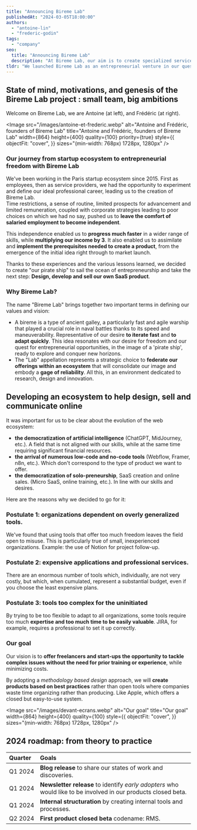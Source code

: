 ```yaml
---
title: "Announcing Bireme Lab"
publishedAt: "2024-03-05T18:00:00"
authors:
  - "antoine-lin"
  - "frederic-godin"
tags:
  - "company"
seo:
  title: "Announcing Bireme Lab"
  description: "At Bireme Lab, our aim is to create specialized services for the self-employed and small businesses."
tldr: "We launched Bireme Lab as an entrepreneurial venture in our quest for independence. Our goal is to create specialized services for indie makers and small businesses. Our roadmap for Q1 and Q2 2024 includes the launch of a blog, a newsletter, and access to our first product private beta."
---
```


## State of mind, motivations, and genesis of the Bireme Lab project : small team, big ambitions

Welcome on Bireme Lab, we are Antoine (at left), and Frédéric (at right).

<Image
  src="/images/antoine-et-frederic.webp"
  alt="Antoine and Frédéric, founders of Bireme Lab"
  title="Antoine and Frédéric, founders of Bireme Lab"
  width={864}
  height={400}
  quality={100}
  priority={true}
  style={{
    objectFit: "cover",
  }}
  sizes="(min-width: 768px) 1728px, 1280px"
/>

### Our journey from startup ecosystem to entrepreneurial freedom with Bireme Lab

We've been working in the Paris startup ecosystem since 2015. First as employees, then as service providers, we had the opportunity to experiment and define our ideal professional career, leading us to the creation of Bireme Lab.   
Time restrictions, a sense of routine, limited prospects for advancement and limited remuneration, coupled with corporate strategies leading to poor choices on which we had no say, pushed us to **leave the comfort of salaried employment to become independent**.

This independence enabled us to **progress much faster** in a wider range of skills, while **multiplying our income by 3**. It also enabled us to assimilate and **implement the prerequisites needed to create a product**, from the emergence of the initial idea right through to market launch.

Thanks to these experiences and the various lessons learned, we decided to create "our pirate ship" to sail the ocean of entrepreneurship and take the next step: **Design, develop and sell our own SaaS product**.

### Why Bireme Lab?

The name "Bireme Lab" brings together two important terms in defining our values and vision:
- A bireme is a type of ancient galley, a particularly fast and agile warship that played a crucial role in naval battles thanks to its speed and maneuverability. Representative of our desire **to iterate fast** and **to adapt quickly**. This idea resonates with our desire for freedom and our quest for entrepreneurial opportunities, in the image of a 'pirate ship', ready to explore and conquer new horizons.
- The "Lab" appellation represents a strategic choice to **federate our offerings within an ecosystem** that will consolidate our image and embody a **gage of reliability**. All this, in an environment dedicated to research, design and innovation.

## Developing an ecosystem to help design, sell and communicate online

It was important for us to be clear about the evolution of the web ecosystem:
- **the democratization of artificial intelligence** (ChatGPT, MidJourney, etc.). A field that is not aligned with our skills, while at the same time requiring significant financial resources.
- **the arrival of numerous low-code and no-code tools** (Webflow, Framer, n8n, etc.). Which don't correspond to the type of product we want to offer.
- **the democratization of solo-preneurship**, SaaS creation and online sales. (Micro SaaS, online training, etc.). In line with our skills and desires.

Here are the reasons why we decided to go for it:

### Postulate 1: organizations dependent on overly generalized tools.

We've found that using tools that offer too much freedom leaves the field open to misuse. This is particularly true of small, inexperienced organizations. Example: the use of Notion for project follow-up.

### Postulate 2: expensive applications and professional services.

There are an enormous number of tools which, individually, are not very costly, but which, when cumulated, represent a substantial budget, even if you choose the least expensive plans.

### Postulate 3: tools too complex for the uninitiated

By trying to be too flexible to adapt to all organizations, some tools require too much **expertise and too much time to be easily valuable**. JIRA, for example, requires a professional to set it up correctly.

### Our goal

Our vision is to **offer freelancers and start-ups the opportunity to tackle complex issues without the need for prior training or experience**, while minimizing costs.

By adopting a *methodology based design* approach, we will **create products based on best practices** rather than open tools where companies waste time organizing rather than producing. Like Apple, which offers a closed but easy-to-use system.

<Image
  src="/images/devant-ecrans.webp"
  alt="Our goal"
  title="Our goal"
  width={864}
  height={400}
  quality={100}
  style={{
    objectFit: "cover",
  }}
  sizes="(min-width: 768px) 1728px, 1280px"
/>

## 2024 roadmap: from theory to practice

| Quarter  | Goals                                                                                                                                                    |
|:---------|:---------------------------------------------------------------------------------------------------------------------------------------------------------|
| Q1 2024  | **Blog release** to share our states of work and discoveries.                                                                                            |
| Q1 2024  | **Newsletter release** to identify *early adopters* who would like to be involved in our products closed beta. <NewsletterTrigger content="Subscribe" /> |
| Q1 2024  | **Internal structuration** by creating internal tools and processes.                                                                                     |
| Q2 2024  | **First product closed beta** codename: RMS.                                                                                                             |
